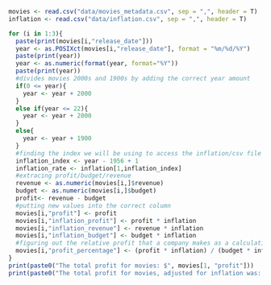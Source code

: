 ```r

movies <- read.csv("data/movies_metadata.csv", sep = ",", header = T)
inflation <- read.csv("data/inflation.csv", sep = ",", header = T)

for (i in 1:3){
  paste(print(movies[i,"release_date"]))
  year <- as.POSIXct(movies[i,"release_date"], format = "%m/%d/%Y")
  paste(print(year))
  year <- as.numeric(format(year, format="%Y"))
  paste(print(year))
  #divides movies 2000s and 1900s by adding the correct year amount
  if(0 <= year){
    year <- year + 2000
  }
  else if(year <= 22){
    year <- year + 2000
  }
  else{
    year <- year + 1900
  }
  #finding the index we will be using to access the inflation/csv file
  inflation_index <- year - 1956 + 1
  inflation_rate <- inflation[1,inflation_index]
  #extracing profit/budget/revenue 
  revenue <- as.numeric(movies[i,]$revenue)
  budget <- as.numeric(movies[i,]$budget)
  profit<- revenue - budget
  #putting new values into the correct column
  movies[i,"profit"] <- profit
  movies[i,"inflation_profit"] <- profit * inflation
  movies[i,"inflation_revenue"] <- revenue * inflation
  movies[i,"inflation_budget"] <- budget * inflation
  #figuring out the relative profit that a company makes as a calculation
  movies[i,"profit_percentage"] <- (profit * inflation) / (budget * inflation)
}
print(paste0("The total profit for movies: $", movies[1, "profit"]))
print(paste0("The total profit for movies, adjusted for inflation was: $", movies[1, "inflation_profit"]))
```